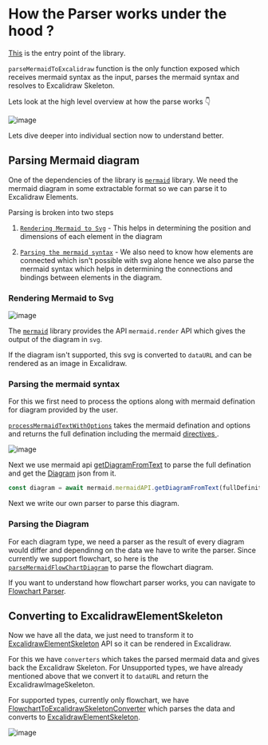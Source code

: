 # How the Parser works under the hood ?

[This](https://github.com/excalidraw/mermaid-to-excalidraw/blob/master/src/index.ts) is the entry point of the library.


`parseMermaidToExcalidraw` function is the only function exposed which receives mermaid syntax as the input, parses the mermaid syntax and resolves to Excalidraw Skeleton.

Lets look at the high level overview at how the parse works :point_down:

![image](https://github.com/excalidraw/excalidraw/assets/11256141/8e060de7-b867-44ad-864b-0c1b24466b67)

Lets dive deeper into individual section now to understand better.

## Parsing Mermaid diagram

One of the dependencies of the library is [`mermaid`](https://www.npmjs.com/package/mermaid) library.
We need the mermaid diagram in some extractable format so we can parse it to Excalidraw Elements.

Parsing is broken into two steps
1. [`Rendering Mermaid to Svg`](/docs/@excalidraw/mermaid-to-excalidraw/codebase/parser#rendering-mermaid-to-svg) - This helps in determining the position and dimensions of each element in the diagram

2. [`Parsing the mermaid syntax`](/docs/@excalidraw/mermaid-to-excalidraw/codebase/parser#parsing-the-mermaid-syntax) - We also need to know how elements are connected which isn't possible with svg alone hence we also parse the mermaid syntax which helps in determining the connections and bindings between elements in the diagram.

### Rendering Mermaid to Svg

![image](https://github.com/excalidraw/excalidraw/assets/11256141/2c24cf7b-f096-4c12-88db-55520de27558)

The [`mermaid`](https://www.npmjs.com/package/mermaid) library provides the API `mermaid.render` API which gives the output of the diagram in `svg`.


If the diagram isn't supported, this svg is converted to `dataURL` and can be rendered as an image in Excalidraw.


### Parsing the mermaid syntax

For this we first need to process the options along with mermaid defination for diagram provided by the user.

[`processMermaidTextWithOptions`](https://github.com/excalidraw/mermaid-to-excalidraw/blob/master/src/parseMermaid.ts#L13) takes the mermaid defination and options and returns the full defination including the mermaid [directives ](https://mermaid.js.org/config/directives.html).

![image](https://github.com/excalidraw/excalidraw/assets/11256141/3a4825d8-9704-468c-a02f-7e507f4d5b7a)

Next we use mermaid api [getDiagramFromText](https://github.com/mermaid-js/mermaid/blob/00d06c7282a701849793680c1e97da1cfdfcce62/packages/mermaid/src/Diagram.ts#L80) to parse the full defination and get the [Diagram](https://github.com/mermaid-js/mermaid/blob/00d06c7282a701849793680c1e97da1cfdfcce62/packages/mermaid/src/Diagram.ts#L15) json from it.

```js
const diagram = await mermaid.mermaidAPI.getDiagramFromText(fullDefinition);
```

Next we write our own parser to parse this diagram.

### Parsing the Diagram

For each diagram type, we need a parser as the result of every diagram would differ and dependinng on the data we have to write the parser. Since currently we support flowchart, so here is the [`parseMermaidFlowChartDiagram`](https://github.com/excalidraw/mermaid-to-excalidraw/blob/master/src/parser/flowchart.ts#L214) to parse the flowchart diagram.

If you want to understand how flowchart parser works, you can navigate to [Flowchart Parser](http://localhost:3003/docs/@excalidraw/mermaid-to-excalidraw/codebase/parser/flowchart).

## Converting to ExcalidrawElementSkeleton

Now we have all the data, we just need to transform it to [ExcalidrawElementSkeleton](https://github.com/excalidraw/excalidraw/blob/master/src/data/transform.ts#L159C13-L159C38) API so it can be rendered in Excalidraw.

For this we have `converters` which takes the parsed mermaid data and gives back the Excalidraw Skeleton.
For Unsupported types, we have already mentioned above that we convert it to `dataURL` and return the ExcalidrawImageSkeleton.

For supported types, currently only flowchart, we have [FlowchartToExcalidrawSkeletonConverter](https://github.com/excalidraw/mermaid-to-excalidraw/blob/master/src/converter/types/flowchart.ts#L78) which parses the data and converts to [ExcalidrawElementSkeleton](https://github.com/excalidraw/excalidraw/blob/master/src/data/transform.ts#L159C13-L159C38).

![image](https://github.com/excalidraw/excalidraw/assets/11256141/00226e9d-043d-4a08-989a-3ad9d2a574f1)